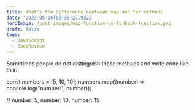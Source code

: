 ```yaml
---
title: What's the difference beetween map and for methods
date: '2023-05-06T08:38:27.932Z'
heroImage: /post-images/map-function-vs-forEach-function.png
draft: false
tags:
  - JavaScript
  - CodeReview
---
```


Sometimes people do not distinguish those methods and write code like this:

const numbers = \[5, 10, 10];
numbers.map((number) => console.log("number:", number));

// number: 5, number: 10, number: 15



